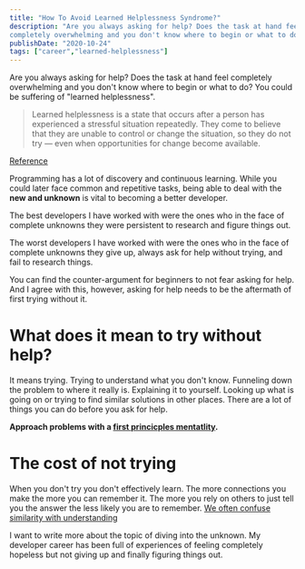 ```yaml
---
title: "How To Avoid Learned Helplessness Syndrome?"
description: "Are you always asking for help? Does the task at hand feel
completely overwhelming and you don't know where to begin or what to do? You could be suffering of \"learned helplessness\"."
publishDate: "2020-10-24"
tags: ["career","learned-helplessness"]
---
```


Are you always asking for help? Does the task at hand feel completely overwhelming and you don't know where to begin or what to do? You could be suffering of "learned helplessness".

> Learned helplessness is a state that occurs after a person has experienced a stressful situation repeatedly. They come to believe that they are unable to control or change the situation, so they do not try — even when opportunities for change become available.

[Reference](https://www.medicalnewstoday.com/articles/325355#:~:text=Learned%20helplessness%20is%20a%20state,opportunities%20for%20change%20become%20available.)

Programming has a lot of discovery and continuous learning. While you could later face common and repetitive tasks, being able to deal with the **new and unknown** is vital to becoming a better developer.

The best developers I have worked with were the ones who in the face of complete unknowns they were persistent to research and figure things out.

The worst developers I have worked with were the ones who in the face of complete unknowns they give up,  always ask for help without trying, and fail to research things.

You can find the counter-argument for beginners to not fear asking for help. And I agree with this, however,  asking for help needs to be the aftermath of first trying without it.

# What does it mean to try without help?

It means trying. Trying to understand what you don't know. Funneling down the problem to where it really is. Explaining it to yourself. Looking up what is going on or trying to find similar solutions in other places. There are a lot of things you can do before you ask for help.

**Approach problems with a [first princicples mentatlity](https://jamesclear.com/first-principles).**

# The cost of not trying

When you don't try you don't effectively learn. The more connections you make the more you can remember it. The more you rely on others to just tell you the answer the less likely you are to remember.  [We often confuse similarity with understanding](https://tomprof.stanford.edu/posting/571)

I want to write more about the topic of diving into the unknown. My developer career has been full of experiences of feeling completely hopeless but not giving up and finally figuring things out.
